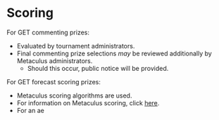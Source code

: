 # Scoring

For GET commenting prizes:

* Evaluated by tournament administrators.
* Final commenting prize selections _may_ be reviewed additionally by Metaculus administrators.
  * Should this occur, public notice will be provided.

For GET forecast scoring prizes:

* Metaculus scoring algorithms are used.
* For information on Metaculus scoring, click [here](https://www.metaculus.com/help/scores-faq/).
* For an ae
